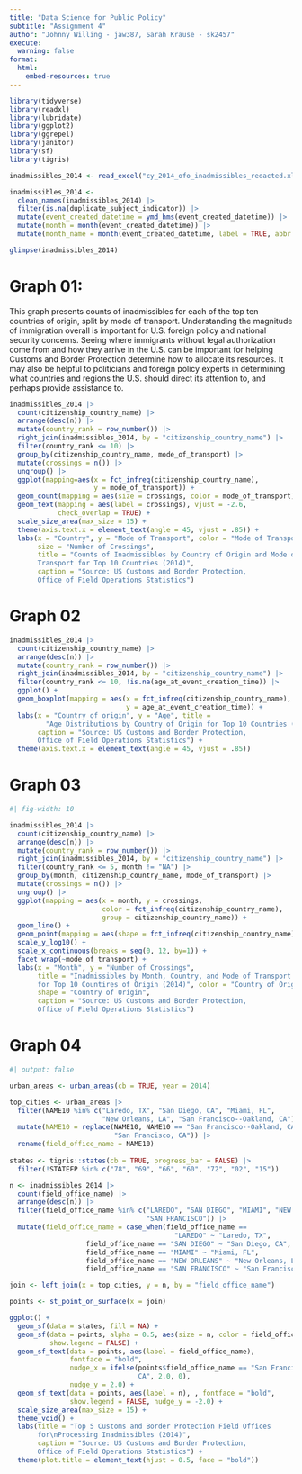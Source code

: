 ```yaml
---
title: "Data Science for Public Policy"
subtitle: "Assignment 4"
author: "Johnny Willing - jaw387, Sarah Krause - sk2457"
execute:
  warning: false
format:
  html:
    embed-resources: true
---
```


```r
library(tidyverse)
library(readxl)
library(lubridate)
library(ggplot2)
library(ggrepel)
library(janitor)
library(sf)
library(tigris)

inadmissibles_2014 <- read_excel("cy_2014_ofo_inadmissibles_redacted.xlsx")

inadmissibles_2014 <-
  clean_names(inadmissibles_2014) |>
  filter(is.na(duplicate_subject_indicator)) |>
  mutate(event_created_datetime = ymd_hms(event_created_datetime)) |>
  mutate(month = month(event_created_datetime)) |>
  mutate(month_name = month(event_created_datetime, label = TRUE, abbr = FALSE))

glimpse(inadmissibles_2014)

```

# Graph 01:
This graph presents counts of inadmissibles for each of the top ten countries of origin, split by mode of transport. Understanding the magnitude of immigration overall is important for U.S. foreign policy and national security concerns. Seeing where immigrants without legal authorization come from and how they arrive in the U.S. can be important for helping Customs and Border Protection determine how to allocate its resources. It may also be helpful to politicians and foreign policy experts in determining what countries and regions the U.S. should direct its attention to, and perhaps provide assistance to.

```r

inadmissibles_2014 |>
  count(citizenship_country_name) |>
  arrange(desc(n)) |>
  mutate(country_rank = row_number()) |>
  right_join(inadmissibles_2014, by = "citizenship_country_name") |>
  filter(country_rank <= 10) |>
  group_by(citizenship_country_name, mode_of_transport) |>
  mutate(crossings = n()) |>
  ungroup() |>
  ggplot(mapping=aes(x = fct_infreq(citizenship_country_name), 
                     y = mode_of_transport)) +
  geom_count(mapping = aes(size = crossings, color = mode_of_transport)) +
  geom_text(mapping = aes(label = crossings), vjust = -2.6, 
            check_overlap = TRUE) +
  scale_size_area(max_size = 15) + 
  theme(axis.text.x = element_text(angle = 45, vjust = .85)) + 
  labs(x = "Country", y = "Mode of Transport", color = "Mode of Transport", 
       size = "Number of Crossings", 
       title = "Counts of Inadmissibles by Country of Origin and Mode of 
       Transport for Top 10 Countries (2014)",
       caption = "Source: US Customs and Border Protection, 
       Office of Field Operations Statistics")

```

# Graph 02

```r

inadmissibles_2014 |>
  count(citizenship_country_name) |>
  arrange(desc(n)) |>
  mutate(country_rank = row_number()) |>
  right_join(inadmissibles_2014, by = "citizenship_country_name") |>
  filter(country_rank <= 10, !is.na(age_at_event_creation_time)) |>
  ggplot() +
  geom_boxplot(mapping = aes(x = fct_infreq(citizenship_country_name), 
                             y = age_at_event_creation_time)) +
  labs(x = "Country of origin", y = "Age", title = 
         "Age Distributions by Country of Origin for Top 10 Countries (2014)",
       caption = "Source: US Customs and Border Protection, 
       Office of Field Operations Statistics") +
  theme(axis.text.x = element_text(angle = 45, vjust = .85))

```

# Graph 03

```r

#| fig-width: 10

inadmissibles_2014 |>
  count(citizenship_country_name) |>
  arrange(desc(n)) |>
  mutate(country_rank = row_number()) |>
  right_join(inadmissibles_2014, by = "citizenship_country_name") |>
  filter(country_rank <= 5, month != "NA") |>
  group_by(month, citizenship_country_name, mode_of_transport) |>
  mutate(crossings = n()) |>
  ungroup() |>
  ggplot(mapping = aes(x = month, y = crossings, 
                       color = fct_infreq(citizenship_country_name), 
                       group = citizenship_country_name)) +
  geom_line() +
  geom_point(mapping = aes(shape = fct_infreq(citizenship_country_name))) +
  scale_y_log10() +
  scale_x_continuous(breaks = seq(0, 12, by=1)) +
  facet_wrap(~mode_of_transport) +
  labs(x = "Month", y = "Number of Crossings", 
       title = "Inadmissibles by Month, Country, and Mode of Transport 
       for Top 10 Countires of Origin (2014)", color = "Country of Origin", 
       shape = "Country of Origin",
       caption = "Source: US Customs and Border Protection, 
       Office of Field Operations Statistics")

```

# Graph 04

```r
#| output: false

urban_areas <- urban_areas(cb = TRUE, year = 2014)

```

```r

top_cities <- urban_areas |>
  filter(NAME10 %in% c("Laredo, TX", "San Diego, CA", "Miami, FL", 
                       "New Orleans, LA", "San Francisco--Oakland, CA")) |>
  mutate(NAME10 = replace(NAME10, NAME10 == "San Francisco--Oakland, CA", 
                          "San Francisco, CA")) |>
  rename(field_office_name = NAME10)
  
states <- tigris::states(cb = TRUE, progress_bar = FALSE) |>
  filter(!STATEFP %in% c("78", "69", "66", "60", "72", "02", "15"))

n <- inadmissibles_2014 |>
  count(field_office_name) |>
  arrange(desc(n)) |>
  filter(field_office_name %in% c("LAREDO", "SAN DIEGO", "MIAMI", "NEW ORLEANS",
                                  "SAN FRANCISCO")) |>
  mutate(field_office_name = case_when(field_office_name == 
                                         "LAREDO" ~ "Laredo, TX",
                   field_office_name == "SAN DIEGO" ~ "San Diego, CA", 
                   field_office_name == "MIAMI" ~ "Miami, FL",
                   field_office_name == "NEW ORLEANS" ~ "New Orleans, LA",
                   field_office_name == "SAN FRANCISCO" ~ "San Francisco, CA"))

join <- left_join(x = top_cities, y = n, by = "field_office_name")

points <- st_point_on_surface(x = join)

ggplot() + 
  geom_sf(data = states, fill = NA) + 
  geom_sf(data = points, alpha = 0.5, aes(size = n, color = field_office_name),
          show.legend = FALSE) + 
  geom_sf_text(data = points, aes(label = field_office_name), 
               fontface = "bold",
               nudge_x = ifelse(points$field_office_name == "San Francisco, 
                                CA", 2.0, 0),
               nudge_y = 2.0) +
  geom_sf_text(data = points, aes(label = n), , fontface = "bold",
               show.legend = FALSE, nudge_y = -2.0) +
  scale_size_area(max_size = 15) +
  theme_void() +
  labs(title = "Top 5 Customs and Border Protection Field Offices 
       for\nProcessing Inadmissibles (2014)",
       caption = "Source: US Customs and Border Protection, 
       Office of Field Operations Statistics") +
  theme(plot.title = element_text(hjust = 0.5, face = "bold"))

```
